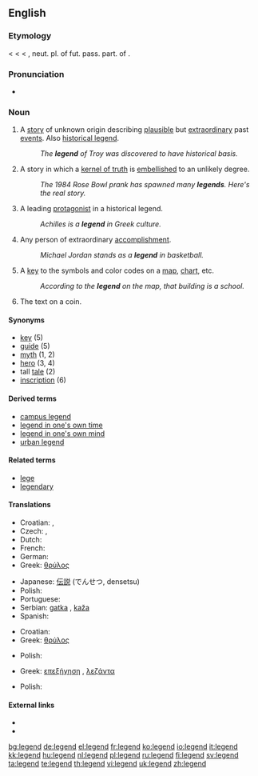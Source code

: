 {{wikipedia}}
==English==

===Etymology===
< {{etyl|enm}} {{term|legende}} < {{etyl|fro}} {{term|legende}} < {{ML.}} {{term|legenda||a legend, story, esp. the lives of the saints, orig. things to be read}}, neut. pl. of fut. pass. part. of {{term|legere||to read}}.

===Pronunciation===
* {{IPA|/ˈlɛʤ.ənd/}}

===Noun===
{{en-noun}}

# A [[story]] of unknown origin describing [[plausible]] but [[extraordinary]] past [[events]].  Also [[historical legend]].
#: ''The '''legend''' of Troy was discovered to have historical basis.''
# A story in which a [[kernel of truth]] is [[embellish]]ed to an unlikely degree.
#: ''The 1984 Rose Bowl prank has spawned many '''legends'''.  Here's the real story.''
# A leading [[protagonist]] in a historical legend.
#: ''Achilles is a '''legend''' in Greek culture.''
# Any person of extraordinary [[accomplishment]].
#: ''Michael Jordan stands as a '''legend''' in basketball.''
# A [[key]] to the symbols and color codes on a [[map]], [[chart]], etc.
#: ''According to the '''legend''' on the map, that building is a school.''
# The text on a coin.

====Synonyms====
* [[key]] (5)
* [[guide]] (5)
* [[myth]] (1, 2)
* [[hero]] (3, 4)
* tall [[tale]] (2)
* [[inscription]] (6)

====Derived terms====
* [[campus legend]]
* [[legend in one's own time]]
* [[legend in one's own mind]]
* [[urban legend]]

====Related terms====
* [[lege]]
* [[legendary]]

====Translations====
{{trans-top|story of unknown origin describing plausible but extraordinary past events}}
* Croatian: {{t|hr|legenda|alt=lègēnda|f}}, {{t|hr|predaja|alt=prȅdaja|f}}
* Czech: {{t-|cs|pověst|f}}, {{t-|cs|legenda|f}}
* Dutch: {{t-|nl|legende|f}}
* French: {{t+|fr|légende}}
* German: {{t+|de|Legende|f}}
* Greek: [[θρύλος]] {{m}}
{{trans-mid}}
* Japanese: [[伝説]] (でんせつ, densetsu)
* Polish: {{t+|pl|legenda|f}}
* Portuguese: {{t+|pt|lenda|f}}
* Serbian: [[gatka]] {{f}}, [[kaža]] {{f}}
* Spanish: {{t+|es|leyenda|f}}
{{trans-bottom}}

{{trans-top|any person of extraordinary accomplishment}}
* Croatian: {{t|hr|legenda|alt=lègēnda|f}}
* Greek: [[θρύλος]] {{m}}
{{trans-mid}}
* Polish: {{t+|pl|legenda|f}}
{{trans-bottom}}

{{trans-top|key to the symbols and color codes on a map}}
* Greek: [[επεξήγηση]] {{f}}, [[λεζάντα]] {{f}}
{{trans-mid}}
* Polish: {{t+|pl|legenda|f}}
{{trans-bottom}}

====External links====
* {{R:Webster 1913}}
* {{R:Century 1911}}

[[bg:legend]]
[[de:legend]]
[[el:legend]]
[[fr:legend]]
[[ko:legend]]
[[io:legend]]
[[it:legend]]
[[kk:legend]]
[[hu:legend]]
[[nl:legend]]
[[pl:legend]]
[[ru:legend]]
[[fi:legend]]
[[sv:legend]]
[[ta:legend]]
[[te:legend]]
[[th:legend]]
[[vi:legend]]
[[uk:legend]]
[[zh:legend]]